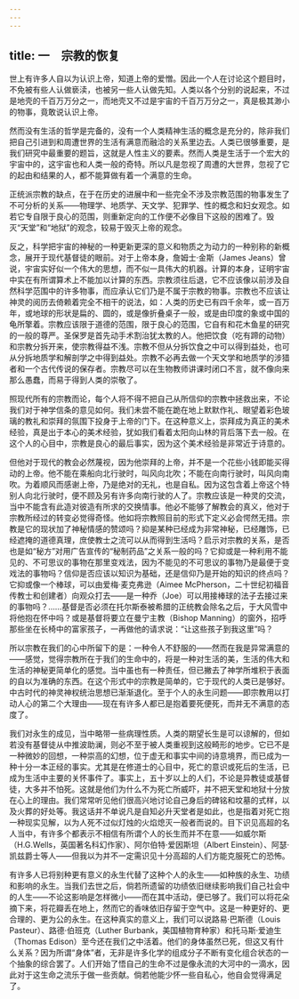 ```yaml
---
---
---
```

title: 一　宗教的恢复
---




世上有许多人自以为认识上帝，知道上帝的爱憎。因此一个人在讨论这个题目时，不免被有些人认做亵渎，也被另一些人认做先知。人类以各个分别的说起来，不过是地壳的千百万万分之一，而地壳又不过是宇宙的千百万万分之一，真是极其渺小的物事，竟敢说认识上帝。

然而没有生活的哲学是完备的，没有一个人类精神生活的概念是充分的，除非我们把自己引进到和周遭世界的生活有满意而融洽的关系里边去。人类已很够重要，是我们研究中最重要的题旨，这就是人性主义的要素。然而人类是生活于一个宏大的宇宙中的，这宇宙也和人类一般的奇特。所以凡是忽视了周遭的大世界，忽视了它的起由和结果的人，都不能算做有着一个满意的生命。

正统派宗教的缺点，在于在历史的进展中和一些完全不涉及宗教范围的物事发生了不可分析的关系——物理学、地质学、天文学、犯罪学、性的概念和妇女观念。如若它专自限于良心的范围，则重新定向的工作便不必像目下这般的困难了。毁灭“天堂”和“地狱”的观念，较易于毁灭上帝的观念。

反之，科学把宇宙的神秘的一种更新更深的意义和物质之为动力的一种别称的新概念，展开于现代基督徒的眼前。对于上帝本身，詹姆士·金斯（James Jeans）曾说，宇宙实好似一个伟大的思想，而不似一具伟大的机器。计算的本身，证明宇宙中实在有所谓算术上不能加以计算的东西。宗教须往后退，它不应该像以前涉及自然科学范围中的许多物事，而应承认它们乃是不属于宗教的物事。宗教也不应该让神灵的阅历去倚赖着完全不相干的说法，如：人类的历史已有四千余年，或一百万年，或地球的形状是扁的、圆的，或是像折叠桌子一般，或是由印度的象或中国的龟所擎着。宗教应该限于道德的范围，限于良心的范围，它自有和花木鱼星的研究的一般的尊严。圣保罗是首先动手术割治犹太教的人。他把饮食（吃有蹄的动物）和宗教分拆开来，使宗教得益不浅。宗教不但从分拆饮食之中可以得到益处，也可从分拆地质学和解剖学之中得到益处。宗教不必再去做一个天文学和地质学的涉猎者和一个古代传说的保存者。宗教尽可以在生物教师讲课时闭口不言，就不像向来那么愚蠢，而易于得到人类的崇敬了。

照现代所有的宗教而论，每个人将不得不把自己从所信仰的宗教中拯救出来，不论我们对于神学信条的意见如何。我们未尝不能在跪在地上默默作礼、眼望着彩色玻璃的教礼和崇拜的氛围下投身于上帝的门下。在这种意义上，崇拜成为真正的美术经验，真是出于本心的美术经验，犹如我们看着太阳向山林的背后落下去一般。在这个人的心目中，宗教是良心的最后事实，因为这个美术经验是非常近于诗意的。

但他对于现代的教会必然蔑视，因为他崇拜的上帝，并不是一个花些小钱即能买得动的上帝。他不能在乘船向北行驶时，叫风向北吹；不能在向南行驶时，叫风向南吹。为着顺风而感谢上帝，乃是绝对的无礼，也是自私。因为这包含着上帝这个特别人向北行驶时，便不顾及另有许多向南行驶的人了。宗教应该是一种灵的交流，当中不能含有此造对彼造有所求的交换情事。他必不能够了解教会的真义，他对于宗教所经过的转变必觉得奇怪。他如将宗教照目前的形式下定义必会愕然无措。宗教是它的现状加了神秘情感的赞颂吗？抑是某种已经成为非常神秘，已经雕饰，已经遮掩的道德真理，庶使教士之流可以从而得到生活吗？启示对宗教的关系，是否也是如“秘方”对用广告宣传的“秘制药品”之关系一般的吗？它抑或是一种利用不能见的、不可思议的事物在那里变戏法，因为不能见的不可思议的事物乃是最便于变戏法的事物吗？信仰是否应该以知识为基础，还是信仰乃是开始的知识的终点吗？它抑或像一个棒球，可以由爱梅·麦克弗逊（Aimee McPherson，二十世纪初福音传教士和创建者）向观众打去——是一种乔（Joe）可以用接棒球的法子去接过来的事物吗？……基督是否必须在托尔斯泰被希腊的正统教会除名之后，于大风雪中将他抱在怀中吗？或是基督将要立在曼宁主教（Bishop Manning）的窗外，招呼那些坐在长椅中的富家孩子，一再做他的请求说：“让这些孩子到我这里”吗？

所以宗教在我们的心中所留下的是：一种令人不舒服的——然而在我是异常满意的——感觉，觉得宗教所在于我们的生命中的，将是一种对生活的美，生活的伟大和生活的神秘更简单化的感觉。当中虽也有一种责任，但已撇去了神学所堆积于表面的自以为准确的东西。在这个形式中的宗教是简单的，它于现代的人类已是够好。中古时代的神灵神权统治思想已渐渐退化。至于个人的永生问题——即宗教用以打动人心的第二个大理由——现在有许多人都已是抱着要死便死，而并无不满意的态度了。

我们对永生的成见，当中略带一些病理性质。人类的期望长生是可以谅解的，但如若没有基督徒从中推波助澜，则必不至于被人类重视到这般畸形的地步。它已不是一种微妙的回想，一种崇高的幻想，位于虚无和事实中间的诗意境界，而已成为一种十分一本正经的事实。尤其是在修道士的心目中，死亡的意识或死后的生活，已成为生活中主要的关怀事件了。事实上，五十岁以上的人们，不论是异教徒或基督徒，大多并不怕死。这就是他们为什么不为死亡所威吓，并不把天堂和地狱十分放在心上的理由。我们常常听见他们很高兴地讨论自己身后的碑铭和坟墓的式样，以及火葬的好处等。我这话并不单说凡是自知必升天堂者是如此，也是指着对死亡抱一种现实见解，以为人死不过似灯烛的火焰熄灭一般者而说的。目下识见高超的名人当中，有许多个都表示不相信有所谓个人的长生而并不在意——如威尔斯（H.G.Wells，英国著名科幻作家）、阿尔伯特·爱因斯坦（Albert Einstein）、阿瑟·凯兹爵士等人——但我以为并不一定需识见十分高超的人们方能克服死亡的恐怖。

有许多人已将别种更有意义的永生代替了这种个人的永生——如种族的永生、功绩和影响的永生。当我们去世之后，倘若所遗留的功绩依旧继续影响我们自己社会中的人生——不论这影响是怎样微小——而在其中活动，便已够了。我们可以将花朵摘下来，将花瓣丢在地上，然而它的香味依旧存留于空气中。这是一种更好的、更合理的、更为公的永生。在这种真实的意义上，我们可以说路易·巴斯德（Louis Pasteur）、路德·伯班克（Luther Burbank，美国植物育种家）和托马斯·爱迪生（Thomas Edison）至今还在我们之中活着。他们的身体虽然已死，但这又有什么关系？因为所谓“身体”者，无非是许多化学的组成分子不断有变化组合状态的一个抽象的综合罢了。人们开始了悟自己的生命不过是像永流的大河中的一滴水，因此对于这生命之流乐于做一些贡献。倘若他能少怀一些自私心，他自会觉得满足了。